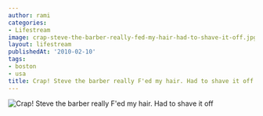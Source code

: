 ```yaml
---
author: rami
categories:
- Lifestream
image: crap-steve-the-barber-really-fed-my-hair-had-to-shave-it-off.jpg
layout: lifestream
publishedAt: '2010-02-10'
tags:
- boston
- usa
title: Crap! Steve the barber really F'ed my hair. Had to shave it off
---
```


![Crap! Steve the barber really F'ed my hair. Had to shave it off](/assets/images/content/lifestream/crap-steve-the-barber-really-fed-my-hair-had-to-shave-it-off.jpg)
